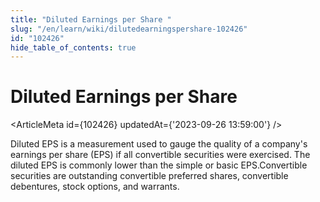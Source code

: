 ```yaml
---
title: "Diluted Earnings per Share "
slug: "/en/learn/wiki/dilutedearningspershare-102426"
id: "102426"
hide_table_of_contents: true
---
```



# Diluted Earnings per Share 

<ArticleMeta id={102426} updatedAt={'2023-09-26 13:59:00'} />
<div className='border-solid border-b border-t-0 my-4 border-[var(--ifm-color-gray-300)]' />

Diluted EPS is a measurement used to gauge the quality of a company's earnings per share (EPS) if all convertible securities were exercised. The diluted EPS is commonly lower than the simple or basic EPS.Convertible securities are outstanding convertible preferred shares, convertible debentures, stock options, and warrants.
